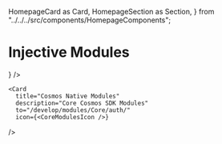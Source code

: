   HomepageCard as Card,
  HomepageSection as Section,
} from "../../../src/components/HomepageComponents";


# Injective Modules

<Section title="Modules define most of the logic of Cosmos SDK applications. Developers compose modules together using the Cosmos SDK to build their custom application-specific blockchains." id="web-sdks" hasSubSections >
  <Section>
    <Card
      title="Injective Modules"
      description="Learn about the Modules unique to Injective."
      to="/develop/modules/Injective/auction/"
      icon={<DistributedIcon />}
    />
         
    <Card
      title="Cosmos Native Modules"
      description="Core Cosmos SDK Modules"
      to="/develop/modules/Core/auth/"
      icon={<CoreModulesIcon />}
   />    
  </Section>
</Section>